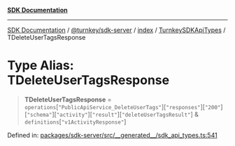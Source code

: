 [**SDK Documentation**](../../../../../../README.mdx)

***

[SDK Documentation](../../../../../../packages.mdx) / [@turnkey/sdk-server](../../../../README.mdx) / [index](../../../README.mdx) / [TurnkeySDKApiTypes](../README.mdx) / TDeleteUserTagsResponse

# Type Alias: TDeleteUserTagsResponse

> **TDeleteUserTagsResponse** = `operations`\[`"PublicApiService_DeleteUserTags"`\]\[`"responses"`\]\[`"200"`\]\[`"schema"`\]\[`"activity"`\]\[`"result"`\]\[`"deleteUserTagsResult"`\] & `definitions`\[`"v1ActivityResponse"`\]

Defined in: [packages/sdk-server/src/\_\_generated\_\_/sdk\_api\_types.ts:541](https://github.com/tkhq/sdk/blob/fd49bfe86475c8603b3eb385aa101efa36fa32fc/packages/sdk-server/src/__generated__/sdk_api_types.ts#L541)
